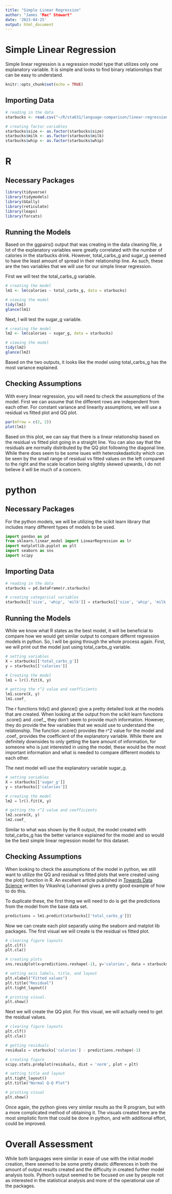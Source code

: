 ```yaml
---
title: "Simple Linear Regression"
author: "James "Mac" Stewart"
date: '2023-04-25'
output: html_document
---
```


# Simple Linear Regression

Simple linear regression is a regression model type that utilizes only one explanatory variable. It is simple and looks to find binary relationships that can be easy to understand.

```r
knitr::opts_chunk$set(echo = TRUE)
```

## Importing Data

```R
# reading in the data
starbucks <- read.csv("~/R/sta631/language-comparison/linear-regression/Data/starbucks.csv")

# creating factor variables
starbucks$size <- as.factor(starbucks$size)
starbucks$milk <- as.factor(starbucks$milk)
starbucks$whip <- as.factor(starbucks$whip)
```

# R

## Necessary Packages

```R
library(tidyverse)
library(tidymodels)
library(GGally)
library(reticulate)
library(leaps)
library(forcats)
```

## Running the Models

Based on the ggpairs() output that was creating in the data cleaning file, a lot of the explanatory variables were greatly correlated with the number of calories in the starbucks drink. However, total_carbs_g and sugar_g seemed to have the least amount of spread in their relationship line. As such, these are the two variables that we will use for our simple linear regression.

First we will test the total_carbs_g variable.

```R
# creating the model
lm1 <- lm(calories ~ total_carbs_g, data = starbucks)

# viewing the model
tidy(lm1)
glance(lm1)
```

Next, I will test the sugar_g variable.

```R
# creating the model
lm2 <- lm(calories ~ sugar_g, data = starbucks)

# viewing the model
tidy(lm2)
glance(lm2)
```

Based on the two outputs, it looks like the model using total_carbs_g has the most variance explained.

## Checking Assumptions

With every linear regression, you will need to check the assumptions of the model. First we can assume that the different rows are independent from each other. For constant variance and linearity assumptions, we will use a residual vs fitted plot and QQ plot.

```R
par(mfrow = c(2, 2))
plot(lm1)
```

Based on this plot, we can say that there is a linear relationship based on the residual vs fitted plot going in a straight line. You can also say that the residuals are normally distributed by the QQ plot following the diagonal line. While there does seem to be some isues with heteroskedasticity which can be seen by the small range of residual vs fitted values on the left compared to the right and the scale location being slightly skewed upwards, I do not believe it will be much of a concern.

# python

## Necessary Packages

For the python models, we will be utilizing the scikit learn library that includes many different types of models to be used.

```python
import pandas as pd
from sklearn.linear_model import LinearRegression as lr
import matplotlib.pyplot as plt
import seaborn as sns
import scipy
```

## Importing Data

```python
# reading in the data
starbucks = pd.DataFrame(r.starbucks)

# creating categorical variables
starbucks[['size', 'whip', 'milk']] = starbucks[['size', 'whip', 'milk']].astype('category')
```

## Running the Models

While we know what R states as the best model, it will be beneficial to compare how we would get similar output to compare differnt regression models in python. So, I will be going through the whole process again. First, we will print out the model just using total_carbs_g variable. 

```python
# setting variables
X = starbucks[['total_carbs_g']]
y = starbucks[['calories']]

# Creating the model
lm1 = lr().fit(X, y)

# getting the r^2 value and coefficients
lm1.score(X, y)
lm1.coef_
```

The r functions tidy() and glance() give a pretty detailed look at the models that are created. When looking at the output from the scikit learn functions .score() and .coef_, they don't seem to provide much information. However, they do provide the few variables that we would use to understand the relationship. The function .score() provides the r^2 value for the model and .coef_ provides the coefficient of the explanatory variable. While there are definitely downsides to only getting the bare amount of information, for someone who is just interested in using the model, these would be the most important information and what is needed to compare different models to each other.

The next model will use the explanatory variable sugar_g.

```python
# setting variables
X = starbucks[['sugar_g']]
y = starbucks[['calories']]

# creating the model
lm2 = lr().fit(X, y)

# getting the r^2 value and coefficients
lm2.score(X, y)
lm2.coef_
```

Similar to what was shown by the R output, the model created with total_carbs_g has the better variance explained for the model and so would be the best simple linear regression model for this dataset.

## Checking Assumptions

When looking to check the assumptions of the model in python, we still want to utilize the QQ and residual vs fitted plots that were created using the plot() function in R. An excellent article published in [Towards Data Science](https://towardsdatascience.com/simulating-replicating-r-regression-plot-in-python-using-sklearn-4ee48a15b67) written by Vikashraj Luhaniwal gives a pretty good example of how to do this.

To duplicate these, the first thing we will need to do is get the predictions from the model from the base data set.

```python
predictions = lm1.predict(starbucks[['total_carbs_g']])
```

Now we can create each plot separatly using the seaborn and matplot lib packages. The first visual we will create is the residual vs fitted plot.

```python
# clearing figure layouts
plt.clf()
plt.cla()

# creating plots
sns.residplot(x=predictions.reshape(-1), y='calories', data = starbucks, lowess = True, line_kws={'color': 'red', 'lw': 1, 'alpha':1})

# setting axis labels, title, and layout
plt.xlabel("Fitted values")
plt.title("Residual")
plt.tight_layout()

# printing visual.
plt.show()
```

Next we will create the QQ plot. For this visual, we will actually need to get the residual values.

```python
# clearing figure layouts
plt.clf()
plt.cla()

# getting residuals
residuals = starbucks['calories'] - predictions.reshape(-1)

# creating figure
scipy.stats.probplot(residuals, dist = 'norm', plot = plt)

# setting title and layout
plt.tight_layout()
plt.title("Normal Q-Q Plot")

# printing visual
plt.show()

```

Once again, the python gives very similar results as the R program, but with a more complicated method of obtaining it. The visuals created here are the most simplistic form that could be done in python, and with additional effort, could be improved.

# Overall Assessment

While both languages were similar in ease of use with the initial model creation, there seemed to be some pretty drastic differences in both the amount of output results created and the difficulty in created further model analysis tools. Python's output seemed to be focused on use by people not as interested in the statistical analysis and more of the operational use of the packages.